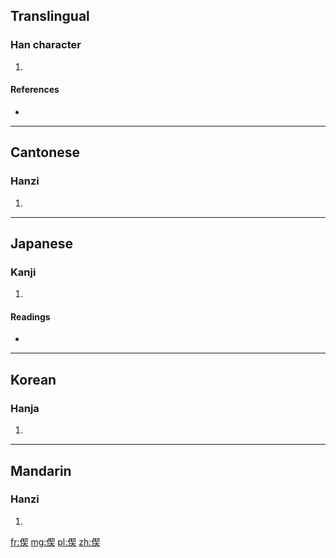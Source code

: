 ==Translingual==

===Han character===
{{Han char|rn=9|rad=人|as=09|sn=11|four=2723<sub>4</sub>|canj=人手竹大 (OQHK)}}

# {{defn|Han|sort=人09}}

====References====
* {{Han ref|kx=0111.290|dkj=00893|dj=0238.030|hdz=10186.070|uh=5070|ud=20592|bh=D44C|bd=54348}}

----

==Cantonese==

===Hanzi===
{{yue-hanzi|jyut=|y=sit3}}

# {{defn|lang=yue|sort=人09}}

----

==Japanese==

===Kanji===
{{ja-kanji|grade=|rs=人09}}

# {{defn|lang=ja|sort=人09}}

====Readings====
* {{ja-readings|on=[[せつ]] (setsu), [[せち]] (sechi)|kun=[[きよい]] (kiyoi)}}

----

==Korean==

===Hanja===
{{ko-hanja|hangeul=설|rv=seol|mr=sŏl}}

# {{defn|lang=ko|sort=人09}}

----

==Mandarin==

===Hanzi===
{{cmn-hanzi|pin=[[xiè]] ([[xie4]])|wg=hsieh<sup>4</sup>}}

# {{defn|lang=cmn|sort=人09}}

[[fr:偰]]
[[mg:偰]]
[[pl:偰]]
[[zh:偰]]